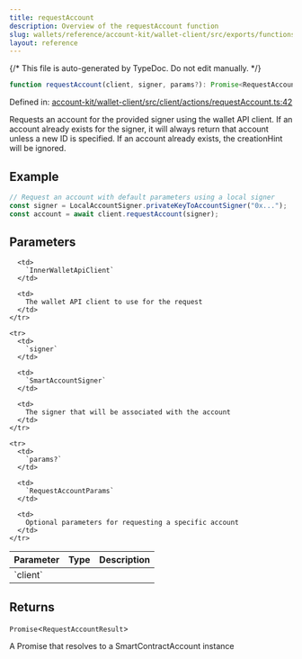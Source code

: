 ```yaml
---
title: requestAccount
description: Overview of the requestAccount function
slug: wallets/reference/account-kit/wallet-client/src/exports/functions/requestAccount
layout: reference
---
```


{/* This file is auto-generated by TypeDoc. Do not edit manually. */}

```ts
function requestAccount(client, signer, params?): Promise<RequestAccountResult>;
```

Defined in: [account-kit/wallet-client/src/client/actions/requestAccount.ts:42](https://github.com/alchemyplatform/aa-sdk/blob/08ef11b1fc98663df6a97fa93722c7f14b33f1cc/account-kit/wallet-client/src/client/actions/requestAccount.ts#L42)

Requests an account for the provided signer using the wallet API client.
If an account already exists for the signer, it will always return that account unless a new ID is specified.
If an account already exists, the creationHint will be ignored.

## Example

```ts
// Request an account with default parameters using a local signer
const signer = LocalAccountSigner.privateKeyToAccountSigner("0x...");
const account = await client.requestAccount(signer);
```

## Parameters

<table>
  <thead>
    <tr>
      <th align="left">Parameter</th>
      <th align="left">Type</th>
      <th align="left">Description</th>
    </tr>
  </thead>

  <tbody>
    <tr>
      <td>
        `client`
      </td>

      <td>
        `InnerWalletApiClient`
      </td>

      <td>
        The wallet API client to use for the request
      </td>
    </tr>

    <tr>
      <td>
        `signer`
      </td>

      <td>
        `SmartAccountSigner`
      </td>

      <td>
        The signer that will be associated with the account
      </td>
    </tr>

    <tr>
      <td>
        `params?`
      </td>

      <td>
        `RequestAccountParams`
      </td>

      <td>
        Optional parameters for requesting a specific account
      </td>
    </tr>

  </tbody>
</table>

## Returns

`Promise`\<`RequestAccountResult`>

A Promise that resolves to a SmartContractAccount instance
